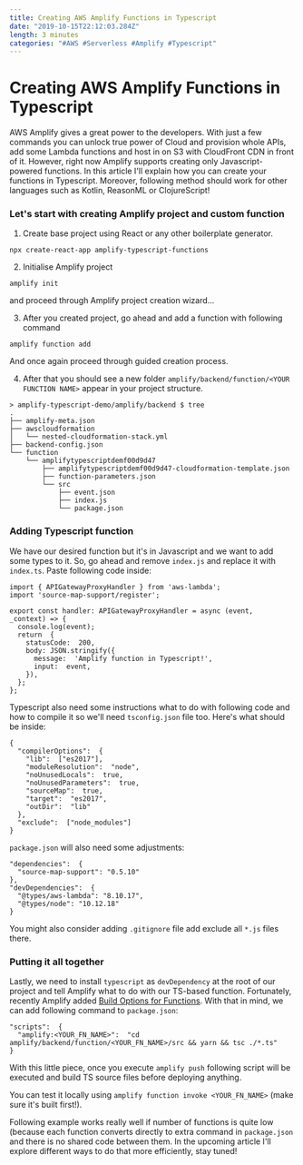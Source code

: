 ```yaml
---
title: Creating AWS Amplify Functions in Typescript
date: "2019-10-15T22:12:03.284Z"
length: 3 minutes
categories: "#AWS #Serverless #Amplify #Typescript"
---
```


# Creating AWS Amplify Functions in Typescript

AWS Amplify gives a great power to the developers. With just a few commands you can unlock true power of Cloud and provision whole APIs, add some Lambda functions and host in on S3 with CloudFront CDN in front of it. However, right now Amplify supports creating only Javascript-powered functions. In this article I'll explain how you can create your functions in Typescript. Moreover, following method should work for other languages such as Kotlin, ReasonML or ClojureScript!

### Let's start with creating Amplify project and custom function

1. Create base project using React or any other boilerplate generator.
```
npx create-react-app amplify-typescript-functions
```

2. Initialise Amplify project
```
amplify init
```

and proceed through Amplify project creation wizard...

3. After you created project, go ahead and add a function with following command
```
amplify function add
```

And once again proceed through guided creation process.

4. After that you should see a new folder `amplify/backend/function/<YOUR FUNCTION NAME>` appear in your project structure. 
```
> amplify-typescript-demo/amplify/backend $ tree
.
├── amplify-meta.json
├── awscloudformation
│   └── nested-cloudformation-stack.yml
├── backend-config.json
└── function
    └── amplifytypescriptdemf00d9d47
        ├── amplifytypescriptdemf00d9d47-cloudformation-template.json
        ├── function-parameters.json
        └── src
            ├── event.json
            ├── index.js
            └── package.json
```

### Adding Typescript function
We have our desired function but it's in Javascript and we want to add some types to it. So, go ahead and remove `index.js` and replace it with `index.ts`. Paste following code inside:
```
import { APIGatewayProxyHandler } from 'aws-lambda';
import 'source-map-support/register';

export const handler: APIGatewayProxyHandler = async (event,  _context) => {
  console.log(event);
  return  {
    statusCode:  200,
    body: JSON.stringify({
      message:  'Amplify function in Typescript!',
      input:  event,
    }),
  };
};
```

Typescript also need some instructions what to do with following code and how to compile it so we'll need `tsconfig.json` file too. Here's what should be inside:
```
{
  "compilerOptions":  {
    "lib":  ["es2017"],
    "moduleResolution":  "node",
    "noUnusedLocals":  true,
    "noUnusedParameters":  true,
    "sourceMap":  true,
    "target":  "es2017",
    "outDir":  "lib"
  },
  "exclude":  ["node_modules"]
}
```

`package.json` will also need some adjustments:
```
"dependencies":  {
  "source-map-support": "0.5.10"
},
"devDependencies":  {
  "@types/aws-lambda": "8.10.17",
  "@types/node": "10.12.18"
}
```

You might also consider adding `.gitignore` file add exclude all `*.js` files there.

### Putting it all together

Lastly, we need to install `typescript` as `devDependency` at the root of our project and tell Amplify what to do with our TS-based function. Fortunately, recently Amplify added [Build Options for Functions]([https://aws-amplify.github.io/docs/cli-toolchain/usage#functions](https://aws-amplify.github.io/docs/cli-toolchain/usage#functions)). With that in mind, we can add following command to `package.json`:
```
"scripts":  {
  "amplify:<YOUR_FN_NAME>":  "cd amplify/backend/function/<YOUR_FN_NAME>/src && yarn && tsc ./*.ts"
}
```

With this little piece, once you execute `amplify push` following script will be executed and build TS source files before deploying anything. 

You can test it locally using `amplify function invoke <YOUR_FN_NAME>` (make sure it's built first!). 



Following example works really well if number of functions is quite low (because each function converts directly to extra command in `package.json` and there is no shared code between them. In the upcoming article I'll explore different ways to do that more efficiently, stay tuned! 